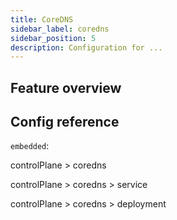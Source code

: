 ```yaml
---
title: CoreDNS
sidebar_label: coredns
sidebar_position: 5
description: Configuration for ...
---
```






## Feature overview

## Config reference

`embedded`: <ProLabel/>

controlPlane > coredns

<CoreDNS/>

controlPlane > coredns > service
<CoreDNSService/>

controlPlane > coredns > deployment
<CoreDNSDeployment/>